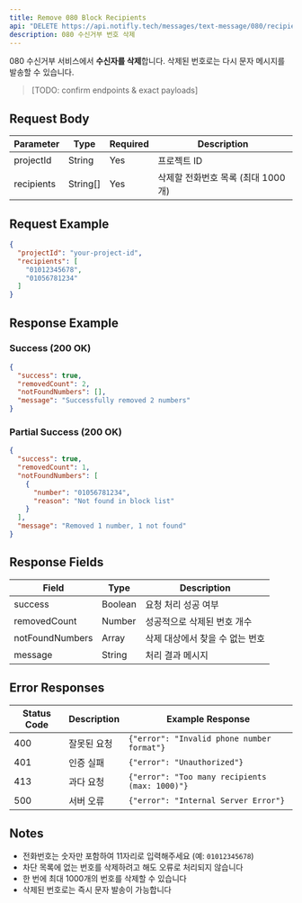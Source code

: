 ```yaml
---
title: Remove 080 Block Recipients
api: "DELETE https://api.notifly.tech/messages/text-message/080/recipients"
description: 080 수신거부 번호 삭제
---
```


080 수신거부 서비스에서 **수신자를 삭제**합니다. 삭제된 번호로는 다시 문자 메시지를 발송할 수 있습니다.

> [TODO: confirm endpoints & exact payloads]

## Request Body

| Parameter  | Type     | Required | Description                                          |
|------------|----------|----------|------------------------------------------------------|
| projectId  | String   | Yes      | 프로젝트 ID                                          |
| recipients | String[] | Yes      | 삭제할 전화번호 목록 (최대 1000개)                   |

## Request Example

```json
{
  "projectId": "your-project-id",
  "recipients": [
    "01012345678",
    "01056781234"
  ]
}
```

## Response Example

### Success (200 OK)

```json
{
  "success": true,
  "removedCount": 2,
  "notFoundNumbers": [],
  "message": "Successfully removed 2 numbers"
}
```

### Partial Success (200 OK)

```json
{
  "success": true,
  "removedCount": 1,
  "notFoundNumbers": [
    {
      "number": "01056781234",
      "reason": "Not found in block list"
    }
  ],
  "message": "Removed 1 number, 1 not found"
}
```

## Response Fields

| Field           | Type     | Description                           |
|-----------------|----------|---------------------------------------|
| success         | Boolean  | 요청 처리 성공 여부                   |
| removedCount    | Number   | 성공적으로 삭제된 번호 개수           |
| notFoundNumbers | Array    | 삭제 대상에서 찾을 수 없는 번호       |
| message         | String   | 처리 결과 메시지                      |

## Error Responses

| Status Code | Description      | Example Response                               |
|-------------|------------------|------------------------------------------------|
| 400         | 잘못된 요청      | `{"error": "Invalid phone number format"}`    |
| 401         | 인증 실패        | `{"error": "Unauthorized"}`                   |
| 413         | 과다 요청        | `{"error": "Too many recipients (max: 1000)"}`|
| 500         | 서버 오류        | `{"error": "Internal Server Error"}`          |

## Notes

- 전화번호는 숫자만 포함하여 11자리로 입력해주세요 (예: `01012345678`)
- 차단 목록에 없는 번호를 삭제하려고 해도 오류로 처리되지 않습니다
- 한 번에 최대 1000개의 번호를 삭제할 수 있습니다
- 삭제된 번호로는 즉시 문자 발송이 가능합니다